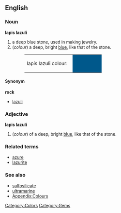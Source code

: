 {{Wikipedia}}
==English==

===Noun===
'''lapis lazuli'''
# a deep blue stone, used in making jewelry.
#(''colour'') a deep, bright [[blue]], like that of the stone.
#:<table><tr><td>lapis lazuli colour: &nbsp;</td><td bgcolor="#00588B" width="80">&nbsp; </td></tr></table>

====Synonym====
'''rock'''
*[[lazuli]]

===Adjective===
'''lapis lazuli'''
#(''colour'') of a deep, bright [[blue]], like that of the stone.

===Related terms===
*[[azure]]
*[[lazurite]]

===See also===
*[[sulfosilicate]]
*[[ultramarine]]
*[[Wiktionary_Appendix:Colours|Appendix:Colours]]

[[Category:Colors]]
[[Category:Gems]]